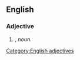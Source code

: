 ==English==

===Adjective===
{{head|en}}

# {{attributive of|boundary rider|lang=en|nodot=1}}, ''noun''.

[[Category:English adjectives]]